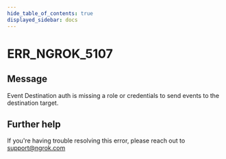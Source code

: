 ```yaml
---
hide_table_of_contents: true
displayed_sidebar: docs
---
```



# ERR_NGROK_5107

## Message

Event Destination auth is missing a role or credentials to send events to the destination target.

<ErrorDetails error="err_ngrok_5107" />

## Further help

If you're having trouble resolving this error, please reach out to [support@ngrok.com](mailto:support@ngrok.com?subject=Help%20with%20ERR_NGROK_5107)
